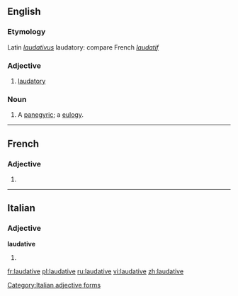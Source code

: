 ==English==

===Etymology===
Latin ''[[laudativus]]'' laudatory: compare French ''[[laudatif]]''

===Adjective===
{{en-adj}}

# [[laudatory]]

===Noun===
{{en-noun}}

# {{context|obsolete|lang=en}} A [[panegyric]]; a [[eulogy]].
#: {{rfquotek|Francis Bacon}}

----

==French==

===Adjective===
{{fr-adj-form}} {{f}}

# {{feminine of|laudatif|lang=fr}}

----

==Italian==

===Adjective===
'''laudative''' {{f}}

# {{feminine plural of|laudativo|lang=it}}

[[Category:Italian adjective forms]]

[[fr:laudative]]
[[pl:laudative]]
[[ru:laudative]]
[[vi:laudative]]
[[zh:laudative]]